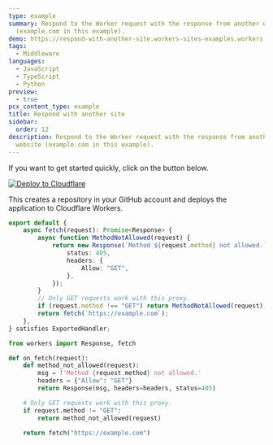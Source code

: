 ```yaml
---
type: example
summary: Respond to the Worker request with the response from another website
  (example.com in this example).
demo: https://respond-with-another-site.workers-sites-examples.workers.dev
tags:
  - Middleware
languages:
  - JavaScript
  - TypeScript
  - Python
preview:
  - true
pcx_content_type: example
title: Respond with another site
sidebar:
  order: 12
description: Respond to the Worker request with the response from another
  website (example.com in this example).
---
```


If you want to get started quickly, click on the button below.

[![Deploy to Cloudflare](https://deploy.workers.cloudflare.com/button)](https://deploy.workers.cloudflare.com/?url=https://github.com/cloudflare/docs-examples/tree/main/workers/respond-with-another-site)

This creates a repository in your GitHub account and deploys the application to Cloudflare Workers.


<Tabs syncKey="workersExamples"> <TabItem label="JavaScript" icon="seti:javascript">

<Render file="respond-another-site-example-js" />

</TabItem> <TabItem label="TypeScript" icon="seti:typescript">

```ts
export default {
	async fetch(request): Promise<Response> {
		async function MethodNotAllowed(request) {
			return new Response(`Method ${request.method} not allowed.`, {
				status: 405,
				headers: {
					Allow: "GET",
				},
			});
		}
		// Only GET requests work with this proxy.
		if (request.method !== "GET") return MethodNotAllowed(request);
		return fetch(`https://example.com`);
	},
} satisfies ExportedHandler;
```

</TabItem> <TabItem label="Python" icon="seti:python">

```py
from workers import Response, fetch

def on_fetch(request):
    def method_not_allowed(request):
        msg = f'Method {request.method} not allowed.'
        headers = {"Allow": "GET"}
        return Response(msg, headers=headers, status=405)

    # Only GET requests work with this proxy.
    if request.method != "GET":
        return method_not_allowed(request)

    return fetch("https://example.com")
```

</TabItem></Tabs>
